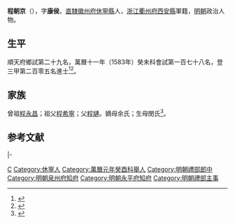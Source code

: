 {{明清人物信息框
| 姓名 = 程朝京
| 原名 =
| 圖片名稱= 
| 圖片大小 =
| 圖片說明 = 
| 最高職務 = 福建泉州府知府
| 國家 = 大明 
| 爵位 =
| 籍貫 = [[南直隶|直隸]][[徽州府|徽州府]][[休寧縣|休寧縣]]<br>[[浙江|浙江]][[衢州府|衢州府]][[西安縣|西安縣]]軍籍
| 族裔 = 
| 字號 = 字康侯
| 諡號 =
| 出生日期 = 生年不詳
| 出生地點 = 
| 逝世日期 = 卒年不詳
| 逝世地點 =
| 墓葬 =
| 配偶 = 
| 親屬 = 
| 出身 =
* 萬曆十一年癸未科同進士出身
| 經歷 =
| 著作 =  
}}
'''程朝京'''（{{bd|？||？|catIdx=}}），字'''康侯'''，[[南直隶|直隸]][[徽州府|徽州府]][[休寧縣|休寧縣]]人，[[浙江|浙江]][[衢州府|衢州府]][[西安縣|西安縣]]軍籍，[[明朝|明朝]]政治人物。

== 生平 ==
順天府鄉試第二十九名，萬曆十一年（1583年）癸未科會試第一百七十八名，登三甲第二百零五名進士<ref>{{Cite book|title=《皇明贡举考》卷五|last=（明）[[张朝瑞|张朝瑞]]|first=|publisher=《续修四库全书》史部第828册|year=|isbn=|location=|pages=}}</ref><ref>{{Cite book|title=贡举志五种 上|last=鲁小俊，江俊伟著|first=|publisher=武汉：武汉大学出版社|year=2009|isbn=978-7-307-07043-1|location=|pages=}}</ref>。<!-- 授禮部主事，后升任礼部仪制司郎中。萬曆二十三年，擔任[[泉州府|泉州府]][[知府|知府]]<ref>清·[[胡之鋘|胡之鋘]]修，清·周学曾等纂，《道光晋江县志·卷之三十四·政绩志》：程朝京，字元直，号萝阳，休宁人。随父游衢州，为西安诸生，已入成均。万历癸酉顺天乡荐，癸未成进士。万历二十三年由礼部仪制司郎中任泉州府知府。疏敏磊落，耽综诗书，翰墨吏牍，应手立就。为政果断豁达，洞悉民情。民讼词多牵连，两造至前，诘其要领，余皆不问，枉情得直，钜罪归纤。闵游民闲荡，晓以积聚，告之治生，如亲子弟。与缙绅登高览胜，形骸相忘，若方外友，亦无敢以私干者。宋韩忠献琦，生于州治，旧附祀学宫，岁久坍落。朝京建祠府廨，春秋祭享，复额府治之堂曰“忠献”，以寄景慕之怀。邑人何炯搜括清源文献千有余篇，朝京捐俸为锲木成书，留示后人，用垂永久。有大府下府索海物，如命应之，吏白曰：“恐意不在海物也。”叱之曰：“奈何以不肖测上官？”以母老告养归。郡士民牵衣拥辕不能挽。既去之明年，伐石兴碑，纪德志思焉。节《何镜山集》。</ref>。 -->

== 家族 ==
曾祖[[程永昌|程永昌]]；祖父[[程希寧|程希寧]]；父[[程璉|程璉]]。嫡母余氏；生母閔氏<ref>{{Cite book|title=天一阁藏明代科举录选刊 登科录 点校本|last=龚延明主编|first=|publisher=宁波出版社|year=2016|isbn=978-7-5526-2320-8|location=宁波|pages=|quote=《天一閣藏明代科舉錄選刊.登科錄》之《萬曆十一年癸未科殿試登科錄》}}</ref>。

==参考文献==
{{reflist}}

{{start box}}
{{s-off}}
{{succession box|[[汪道亨|汪道亨]]|[[窦子偁|窦子偁]]|[[泉州府|泉州府]][[知府|知府]]|萬曆二十三年-万历二十六年}}
|-
{{s-before|[[曹代蕭|曹代蕭]]}}
{{s-title|明朝永平府知府|萬曆年間}}
{{s-after|[[高邦佐|高邦佐]]}}
{{end box}}

{{萬曆十一年癸未科殿試金榜}}

{{Authority control}}

{{DEFAULTSORT:Cheng程}}
[[Category:程姓|C]]
[[Category:休寧人|Category:休寧人]]
[[Category:萬曆元年癸酉科舉人|Category:萬曆元年癸酉科舉人]]
[[Category:明朝禮部郎中|Category:明朝禮部郎中]]
[[Category:明朝泉州府知府|Category:明朝泉州府知府]]
[[Category:明朝永平府知府|Category:明朝永平府知府]]
[[Category:明朝禮部主事|Category:明朝禮部主事]]